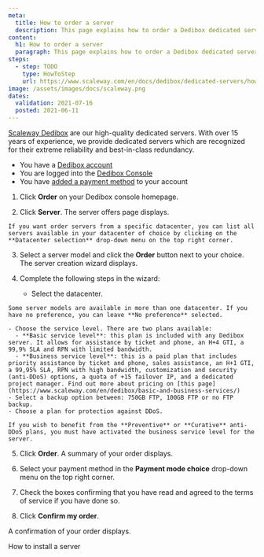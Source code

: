 ```yaml
---
meta:
  title: How to order a server
  description: This page explains how to order a Dedibox dedicated server
content:
  h1: How to order a server
  paragraph: This page explains how to order a Dedibox dedicated server
steps:
  - step: TODO
    type: HowToStep
    url: https://www.scaleway.com/en/docs/dedibox/dedicated-servers/how-to/order-a-server
image: /assets/images/docs/scaleway.png
dates:
  validation: 2021-07-16
  posted: 2021-06-11
---
```


[Scaleway Dedibox](https://www.scaleway.com/en/dedibox/) are our high-quality dedicated servers. With over 15 years of experience, we provide dedicated servers which are recognized for their extreme reliability and best-in-class redundancy.

<Message type="requirement">

  - You have a [Dedibox account](/dedibox-console/my-account/how-to/create-a-dedibox-account)
  - You are logged into the [Dedibox Console](https://console.online.net/)
  - You have [added a payment method](/dedibox-console/my-account/how-to/add-payment-method) to your account

</Message>

1. Click **Order** on your Dedibox console homepage.

2. Click **Server**. The server offers page displays.

  <Lightbox src="scaleway-server-offers.png" alt="" />

  <Message type="note">

    If you want order servers from a specific datacenter, you can list all servers available in your datacenter of choice by clicking on the **Datacenter selection** drop-down menu on the top right corner.

  </Message>

3. Select a server model and click the **Order** button next to your choice. The server creation wizard displays.

4. Complete the following steps in the wizard:
    - Select the datacenter.

  <Message type="note">

    Some server models are available in more than one datacenter. If you have no preference, you can leave **No preference** selected.

  </Message>

    - Choose the service level. There are two plans available: 
      - **Basic service level**: this plan is included with any Dedibox server. It allows for assistance by ticket and phone, an H+4 GTI, a 99,9% SLA and RPN with limited bandwidth. 
      - **Business service level**: this is a paid plan that includes priority assistance by ticket and phone, sales assistance, an H+1 GTI, a 99,95% SLA, RPN with high bandwidth, customization and security (anti-DDoS) options, a quota of +15 failover IP, and a dedicated project manager. Find out more about pricing on [this page](https://www.scaleway.com/en/dedibox/basic-and-business-services/)
    - Select a backup option between: 750GB FTP, 100GB FTP or no FTP backup.
    - Choose a plan for protection against DDoS. 

  <Message type="note">

    If you wish to benefit from the **Preventive** or **Curative** anti-DDoS plans, you must have activated the business service level for the server. 

  </Message>  

5. Click **Order**. A summary of your order displays.

6. Select your payment method in the **Payment mode choice** drop-down menu on the top right corner. 

7. Check the boxes confirming that you have read and agreed to the terms of service if you have done so.

8. Click **Confirm my order**.

A confirmation of your order displays. 
  
<Navigation title="See Also">
  <NextButton to="/dedibox/dedicated-servers/how-to/install-a-server/">How to install a server</NextButton>
</Navigation>
